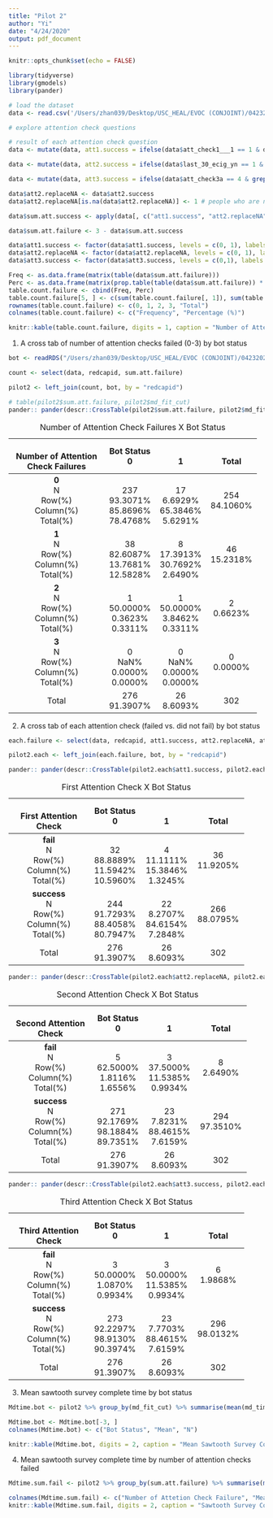 ```yaml
---
title: "Pilot 2"
author: "Yi"
date: "4/24/2020"
output: pdf_document
---
```


```r
knitr::opts_chunk$set(echo = FALSE)
```

```r
library(tidyverse)
library(gmodels)
library(pander)
```

```r
# load the dataset
data <- read.csv('/Users/zhan039/Desktop/USC_HEAL/EVOC (CONJOINT)/04232020/ConjointAnalysisProl_DATA_2020-04-24_1352.csv')
```

```r
# explore attention check questions

# result of each attention check question
data <- mutate(data, att1.success = ifelse(data$att_check1___1 == 1 & data$att_check1___4 == 1 & data$att_check1___5 == 1, 1, 0))

data <- mutate(data, att2.success = ifelse(data$last_30_ecig_yn == 1 & data$att_check2 == 3, 1, ifelse(data$last_30_ecig_yn == 1, 0, NA))) # people who are not asked the second question are marked as NA

data <- mutate(data, att3.success = ifelse(data$att_check3a == 4 & grepl("decision making", data$att_check3b, ignore.case = T), 1, 0))

data$att2.replaceNA <- data$att2.success
data$att2.replaceNA[is.na(data$att2.replaceNA)] <- 1 # people who are not asked are marked as success

data$sum.att.success <- apply(data[, c("att1.success", "att2.replaceNA", "att3.success")], 1, sum)

data$sum.att.failure <- 3 - data$sum.att.success

data$att1.success <- factor(data$att1.success, levels = c(0, 1), labels = c("fail", "success"))
data$att2.replaceNA <- factor(data$att2.replaceNA, levels = c(0, 1), labels = c("fail", "success"))
data$att3.success <- factor(data$att3.success, levels = c(0,1), labels = c("fail", "success"))

```

```r
Freq <- as.data.frame(matrix(table(data$sum.att.failure)))
Perc <- as.data.frame(matrix(prop.table(table(data$sum.att.failure)) * 100)) 
table.count.failure <- cbind(Freq, Perc)
table.count.failure[5, ] <- c(sum(table.count.failure[, 1]), sum(table.count.failure[, 2]))
rownames(table.count.failure) <- c(0, 1, 2, 3, "Total")
colnames(table.count.failure) <- c("Frequency", "Percentage (%)")

knitr::kable(table.count.failure, digits = 1, caption = "Number of Attention Check Failed")
```

1) A cross tab of number of attention checks failed (0-3) by bot status
```r
bot <- readRDS("/Users/zhan039/Desktop/USC_HEAL/EVOC (CONJOINT)/04232020/MaxDiff_Pilot2_BotFit.rds")

count <- select(data, redcapid, sum.att.failure)

pilot2 <- left_join(count, bot, by = "redcapid")

# table(pilot2$sum.att.failure, pilot2$md_fit_cut)
pander:: pander(descr::CrossTable(pilot2$sum.att.failure, pilot2$md_fit_cut, prop.chisq = FALSE, dnn = c("Number of Attention Check Failures", "Bot Status")), caption = "Number of Attention Check Failures X Bot Status")

```

---------------------------------------------------------------------
          &nbsp;\            Bot Status\     &nbsp;\       &nbsp;\   
 Number of Attention Check        0             1           Total    
         Failures                                                    
--------------------------- ------------- ------------- -------------
          **0**\              &nbsp;\       &nbsp;\       &nbsp;\    
            N\                 237\           17\          254\      
         Row(%)\             93.3071%\     6.6929%\      84.1060%\   
        Column(%)\           85.8696%\     65.3846%\          \      
         Total(%)             78.4768%       5.6291%                 

          **1**\              &nbsp;\       &nbsp;\       &nbsp;\    
            N\                  38\           8\            46\      
         Row(%)\             82.6087%\     17.3913%\     15.2318%\   
        Column(%)\           13.7681%\     30.7692%\          \      
         Total(%)             12.5828%       2.6490%                 

          **2**\              &nbsp;\       &nbsp;\       &nbsp;\    
            N\                  1\            1\            2\       
         Row(%)\             50.0000%\     50.0000%\     0.6623%\    
        Column(%)\           0.3623%\      3.8462%\           \      
         Total(%)              0.3311%       0.3311%                 

          **3**\              &nbsp;\       &nbsp;\       &nbsp;\    
            N\                  0\            0\            0\       
         Row(%)\               NaN%\         NaN%\       0.0000%\    
        Column(%)\           0.0000%\      0.0000%\           \      
         Total(%)              0.0000%       0.0000%                 

          Total\                276\          26\           302\     
                              91.3907%       8.6093%                 
---------------------------------------------------------------------

Table: Number of Attention Check Failures X Bot Status


2) A cross tab of each attention check (failed vs. did not fail) by bot status 
```r
each.failure <- select(data, redcapid, att1.success, att2.replaceNA, att3.success)

pilot2.each <- left_join(each.failure, bot, by = "redcapid")

pander:: pander(descr::CrossTable(pilot2.each$att1.success, pilot2.each$md_fit_cut, prop.chisq = FALSE, dnn = c("First Attention Check", "Bot Status")), caption = "First Attention Check X Bot Status")
```

-----------------------------------------------------------------
        &nbsp;\          Bot Status\     &nbsp;\       &nbsp;\   
 First Attention Check        0             1           Total    
----------------------- ------------- ------------- -------------
      **fail**\           &nbsp;\       &nbsp;\       &nbsp;\    
          N\                32\           4\            36\      
       Row(%)\           88.8889%\     11.1111%\     11.9205%\   
      Column(%)\         11.5942%\     15.3846%\          \      
       Total(%)           10.5960%       1.3245%                 

     **success**\         &nbsp;\       &nbsp;\       &nbsp;\    
          N\               244\           22\          266\      
       Row(%)\           91.7293%\     8.2707%\      88.0795%\   
      Column(%)\         88.4058%\     84.6154%\          \      
       Total(%)           80.7947%       7.2848%                 

        Total\              276\          26\           302\     
                          91.3907%       8.6093%                 
-----------------------------------------------------------------

Table: First Attention Check X Bot Status

```r
pander:: pander(descr::CrossTable(pilot2.each$att2.replaceNA, pilot2.each$md_fit_cut, prop.chisq = FALSE, dnn = c("Second Attention Check", "Bot Status")), caption = "Second Attention Check X Bot Status")
```

------------------------------------------------------------------
        &nbsp;\           Bot Status\     &nbsp;\       &nbsp;\   
 Second Attention Check        0             1           Total    
------------------------ ------------- ------------- -------------
       **fail**\           &nbsp;\       &nbsp;\       &nbsp;\    
          N\                 5\            3\            8\       
        Row(%)\           62.5000%\     37.5000%\     2.6490%\    
      Column(%)\          1.8116%\      11.5385%\          \      
        Total(%)            1.6556%       0.9934%                 

     **success**\          &nbsp;\       &nbsp;\       &nbsp;\    
          N\                271\           23\          294\      
        Row(%)\           92.1769%\     7.8231%\      97.3510%\   
      Column(%)\          98.1884%\     88.4615%\          \      
        Total(%)           89.7351%       7.6159%                 

         Total\              276\          26\           302\     
                           91.3907%       8.6093%                 
------------------------------------------------------------------

Table: Second Attention Check X Bot Status

```r
pander:: pander(descr::CrossTable(pilot2.each$att3.success, pilot2.each$md_fit_cut, prop.chisq = FALSE, dnn = c("Third Attention Check", "Bot Status")), caption = "Third Attention Check X Bot Status")
```

-----------------------------------------------------------------
        &nbsp;\          Bot Status\     &nbsp;\       &nbsp;\   
 Third Attention Check        0             1           Total    
----------------------- ------------- ------------- -------------
      **fail**\           &nbsp;\       &nbsp;\       &nbsp;\    
          N\                3\            3\            6\       
       Row(%)\           50.0000%\     50.0000%\     1.9868%\    
      Column(%)\         1.0870%\      11.5385%\          \      
       Total(%)            0.9934%       0.9934%                 

     **success**\         &nbsp;\       &nbsp;\       &nbsp;\    
          N\               273\           23\          296\      
       Row(%)\           92.2297%\     7.7703%\      98.0132%\   
      Column(%)\         98.9130%\     88.4615%\          \      
       Total(%)           90.3974%       7.6159%                 

        Total\              276\          26\           302\     
                          91.3907%       8.6093%                 
-----------------------------------------------------------------

Table: Third Attention Check X Bot Status

3) Mean sawtooth survey complete time by bot status
```r
Mdtime.bot <- pilot2 %>% group_by(md_fit_cut) %>% summarise(mean(md_time_inSec, na.rm = T), N = sum(!is.na(md_time_inSec)))

Mdtime.bot <- Mdtime.bot[-3, ]
colnames(Mdtime.bot) <- c("Bot Status", "Mean", "N")

knitr::kable(Mdtime.bot, digits = 2, caption = "Mean Sawtooth Survey Complete Time (seconds)")
```

4) Mean sawtooth survey complete time by number of attention checks failed
```r
Mdtime.sum.fail <- pilot2 %>% group_by(sum.att.failure) %>% summarise(mean(md_time_inSec, na.rm = T), N = sum(!is.na(md_time_inSec)))

colnames(Mdtime.sum.fail) <- c("Number of Attetion Check Failure", "Mean", "Valid N")
knitr::kable(Mdtime.sum.fail, digits = 2, caption = "Sawtooth Survey Complete Time (seconds) X Number of Attention Check Failure")

```

